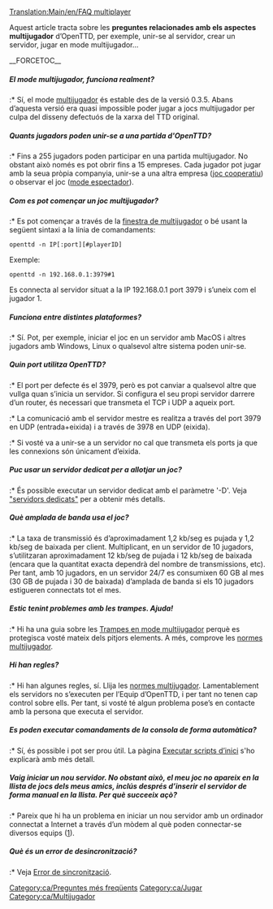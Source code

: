 [[Translation:Main/en/FAQ multiplayer]]
{{ca/FAQmenu}}

Aquest article tracta sobre les '''preguntes relacionades amb els aspectes multijugador''' d’OpenTTD, per exemple, unir-se al servidor, crear un servidor, jugar en mode multijugador...

__FORCETOC__
=====El mode multijugador, funciona realment?=====
:* Sí, el mode [[Main/ca/multijugador|multijugador]] és estable des de la versió 0.3.5. Abans d’aquesta versió era quasi impossible poder jugar a jocs multijugador per culpa del disseny defectuós de la xarxa del TTD original.

=====Quants jugadors poden unir-se a una partida d'OpenTTD?=====
:* Fins a 255 jugadors poden participar en una partida multijugador.
No obstant això només es pot obrir fins a 15 empreses. Cada jugador pot jugar amb la seua pròpia companyia, unir-se a una altra empresa ([[Main/ca/joc cooperatiu|joc cooperatiu]]) o observar el joc ([[Main/ca/mode espectador|mode espectador]]).

=====Com es pot començar un joc multijugador?=====
:* Es pot començar a través de la [[Main/ca/finestra de multijugador|finestra de multijugador]] o bé usant la següent sintaxi a la línia de comandaments:
<pre>openttd -n IP[:port][#playerID]</pre>
Exemple:
<pre>openttd -n 192.168.0.1:3979#1</pre>
Es connecta al servidor situat a la IP 192.168.0.1 port 3979 i s’uneix com el jugador 1.

=====Funciona entre distintes plataformes?=====
:* Sí. Pot, per exemple, iniciar el joc en un servidor amb MacOS i altres jugadors amb Windows, Linux o qualsevol altre sistema poden unir-se.

=====Quin port utilitza OpenTTD?=====
:* El port per defecte és el 3979, però es pot canviar a qualsevol altre que vullga quan s’inicia un servidor. Si configura el seu propi servidor darrere d’un router, és necessari que transmeta el TCP i UDP a aqueix port.
:* La comunicació amb el servidor mestre es realitza a través del port 3979 en UDP (entrada+eixida) i a través de 3978 en UDP (eixida).
:* Si vosté va a unir-se a un servidor no cal que transmeta els ports ja que les connexions són únicament d’eixida.

=====Puc usar un servidor dedicat per a allotjar un joc?=====
:* És possible executar un servidor dedicat amb el paràmetre '-D'. Veja [[Main/ca/Servidors dedicats|"servidors dedicats"]] per a obtenir més detalls.

=====Què amplada de banda usa el joc?=====
:* La taxa de transmissió és d’aproximadament 1,2 kb/seg es pujada y 1,2 kb/seg de baixada per client. Multiplicant, en un servidor de 10 jugadors, s’utilitzaran aproximadament 12 kb/seg de pujada i 12 kb/seg de baixada (encara que la quantitat exacta dependrà del nombre de transmissions, etc). Per tant, amb 10 jugadors, en un servidor 24/7 es consumixen 60 GB al mes (30 GB de pujada i 30 de baixada) d’amplada de banda si els 10 jugadors estigueren connectats tot el mes.

=====Estic tenint problemes amb les trampes. Ajuda!=====
:* Hi ha una guia sobre les [[Main/ca/Trampes en mode multijugador|Trampes en mode multijugador]] perquè es protegisca vosté mateix dels pitjors elements. A més, comprove les [[Main/ca/Normes multijugador|normes multijugador]].

=====Hi han regles?=====
:* Hi han algunes regles, sí. Llija les [[Main/ca/Normes multijugador|normes multijugador]]. Lamentablement els servidors no s’executen per l’Equip d’OpenTTD, i per tant no tenen cap control sobre ells. Per tant, si vosté té algun problema pose’s en contacte amb la persona que executa el servidor.

=====Es poden executar comandaments de la consola de forma automàtica?=====
:* Sí, és possible i pot ser prou útil. La pàgina [[Main/ca/Executar scripts d’inici|Executar scripts d’inici]] s'ho explicarà amb més detall.

=====Vaig iniciar un nou servidor. No obstant això, el meu joc no apareix en la llista de jocs dels meus amics, inclús després d’inserir el servidor de forma manual en la llista. Per què succeeix açò?=====
:* Pareix que hi ha un problema en iniciar un nou servidor amb un ordinador connectat a Internet a través d’un mòdem al què poden connectar-se diversos equips ([http://logmeinwiki.com/wiki/Hamachi:Gaming_over_Hamachi]).

=====Què és un error de desincronització?=====
:* Veja [[Main/en/Multijugador/Ca#Error de sincronització|Error de sincronització]].

[[Category:ca/Preguntes més freqüents]]
[[Category:ca/Jugar]]
[[Category:ca/Multijugador]]